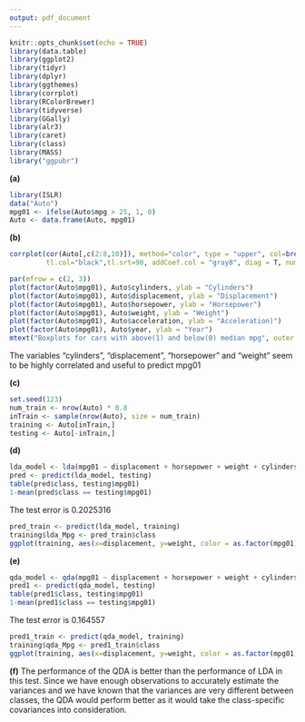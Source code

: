 ```yaml
---
output: pdf_document
---
```


```r
knitr::opts_chunk$set(echo = TRUE)
library(data.table)
library(ggplot2)
library(tidyr)
library(dplyr)
library(ggthemes)
library(corrplot)
library(RColorBrewer)
library(tidyverse)
library(GGally)
library(alr3)
library(caret)
library(class)
library(MASS)
library("ggpubr")
```
\section{Q2.}

__(a)__

```r
library(ISLR)
data("Auto")
mpg01 <- ifelse(Auto$mpg > 25, 1, 0)
Auto <- data.frame(Auto, mpg01)
```
__(b)__

```r
corrplot(cor(Auto[,c(2:8,10)]), method="color", type = "upper", col=brewer.pal(n=10, name="RdBu"), 
         tl.col="black",tl.srt=90, addCoef.col = "gray8", diag = T, number.cex = 0.65)
```

```r
par(mfrow = c(2, 3))
plot(factor(Auto$mpg01), Auto$cylinders, ylab = "Cylinders")
plot(factor(Auto$mpg01), Auto$displacement, ylab = "Displacement")
plot(factor(Auto$mpg01), Auto$horsepower, ylab = "Horsepower")
plot(factor(Auto$mpg01), Auto$weight, ylab = "Weight")
plot(factor(Auto$mpg01), Auto$acceleration, ylab = "Acceleration)")
plot(factor(Auto$mpg01), Auto$year, ylab = "Year")
mtext("Boxplots for cars with above(1) and below(0) median mpg", outer = TRUE, line = -3)
```
The variables "cylinders", "displacement", "horsepower" and "weight" seem to be highly correlated and useful to predict mpg01

__(c)__
```r
set.seed(123)
num_train <- nrow(Auto) * 0.8
inTrain <- sample(nrow(Auto), size = num_train)
training <- Auto[inTrain,]
testing <- Auto[-inTrain,]
```
__(d)__

```r
lda_model <- lda(mpg01 ~ displacement + horsepower + weight + cylinders, data = training)
pred <- predict(lda_model, testing)
table(pred$class, testing$mpg01)
1-mean(pred$class == testing$mpg01)
```
The test error is 0.2025316
```r
pred_train <- predict(lda_model, training)
training$lda_Mpg <- pred_train$class
ggplot(training, aes(x=displacement, y=weight, color = as.factor(mpg01),shape = as.factor(lda_Mpg)))+geom_point()+labs(title = "True values vs. Predicted Values of Mpg01 with LDA")

```
__(e)__

```r
qda_model <- qda(mpg01 ~ displacement + horsepower + weight + cylinders, data = training)
pred1 <- predict(qda_model, testing)
table(pred1$class, testing$mpg01)
1-mean(pred1$class == testing$mpg01)
```
The test error is 0.164557
```r
pred1_train <- predict(qda_model, training)
training$qda_Mpg <- pred1_train$class
ggplot(training, aes(x=displacement, y=weight, color = as.factor(mpg01),shape = as.factor(qda_Mpg)))+geom_point()+labs(title = "True values vs. Predicted Values of Mpg01 with QDA")
```
__(f)__
The performance of the QDA is better than the performance of LDA in this test.
Since we have enough observations to accurately estimate the variances and we have known 
that the variances are very different between classes, the QDA would perform better as it would take
the class-specific covariances into consideration.
